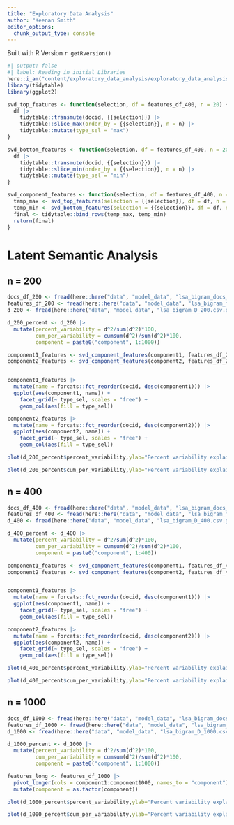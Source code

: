 ```yaml
---
title: "Exploratory Data Analysis"
author: "Keenan Smith"
editor_options: 
  chunk_output_type: console
---
```


Built with R Version `r getRversion()`

```r
#| output: false
#| label: Reading in initial Libraries
here::i_am("content/exploratory_data_analysis/exploratory_data_analysis_lca.qmd")
library(tidytable)
library(ggplot2)

svd_top_features <- function(selection, df = features_df_400, n = 20) {
  df |>
    tidytable::transmute(docid, {{selection}}) |>
    tidytable::slice_max(order_by = {{selection}}, n = n) |>
    tidytable::mutate(type_sel = "max")
}

svd_bottom_features <- function(selection, df = features_df_400, n = 20) {
  df |>
    tidytable::transmute(docid, {{selection}}) |>
    tidytable::slice_min(order_by = {{selection}}, n = n) |>
    tidytable::mutate(type_sel = "min")
}

svd_component_features <- function(selection, df = features_df_400, n = 20) {
  temp_max <- svd_top_features(selection = {{selection}}, df = df, n = n)
  temp_min <- svd_bottom_features(selection = {{selection}}, df = df, n = n)
  final <- tidytable::bind_rows(temp_max, temp_min)
  return(final)
}
```

# Latent Semantic Analysis

## n = 200

```r
docs_df_200 <- fread(here::here("data", "model_data", "lsa_bigram_docs_200.csv.gz"))
features_df_200 <- fread(here::here("data", "model_data", "lsa_bigram_features_200.csv.gz"))
d_200 <- fread(here::here("data", "model_data", "lsa_bigram_D_200.csv.gz"))

d_200_percent <- d_200 |>
  mutate(percent_variability = d^2/sum(d^2)*100,
         cum_per_variability = cumsum(d^2)/sum(d^2)*100,
         component = paste0("component", 1:1000))

component1_features <- svd_component_features(component1, features_df_200, n = 20)
component2_features <- svd_component_features(component2, features_df_200, n = 20)


component1_features |>
  mutate(name = forcats::fct_reorder(docid, desc(component1))) |>
  ggplot(aes(component1, name)) +
    facet_grid(~ type_sel, scales = "free") +
    geom_col(aes(fill = type_sel))

component2_features |>
  mutate(name = forcats::fct_reorder(docid, desc(component2))) |>
  ggplot(aes(component2, name)) +
    facet_grid(~ type_sel, scales = "free") +
    geom_col(aes(fill = type_sel))
```

```r
plot(d_200_percent$percent_variability,ylab="Percent variability explained")

plot(d_200_percent$cum_per_variability,ylab="Percent variability explained",ylim=c(0,100),type="l")
```

## n = 400

```r
docs_df_400 <- fread(here::here("data", "model_data", "lsa_bigram_docs_400.csv.gz"))
features_df_400 <- fread(here::here("data", "model_data", "lsa_bigram_features_400.csv.gz"))
d_400 <- fread(here::here("data", "model_data", "lsa_bigram_D_400.csv.gz"))

d_400_percent <- d_400 |>
  mutate(percent_variability = d^2/sum(d^2)*100,
         cum_per_variability = cumsum(d^2)/sum(d^2)*100,
         component = paste0("component", 1:400))

component1_features <- svd_component_features(component1, features_df_400, n = 20)
component2_features <- svd_component_features(component2, features_df_400, n = 20)


component1_features |>
  mutate(name = forcats::fct_reorder(docid, desc(component1))) |>
  ggplot(aes(component1, name)) +
    facet_grid(~ type_sel, scales = "free") +
    geom_col(aes(fill = type_sel))

component2_features |>
  mutate(name = forcats::fct_reorder(docid, desc(component2))) |>
  ggplot(aes(component2, name)) +
    facet_grid(~ type_sel, scales = "free") +
    geom_col(aes(fill = type_sel))
```

```r
plot(d_400_percent$percent_variability,ylab="Percent variability explained")

plot(d_400_percent$cum_per_variability,ylab="Percent variability explained",ylim=c(0,100),type="l")
```

## n = 1000

```r
docs_df_1000 <- fread(here::here("data", "model_data", "lsa_bigram_docs_1000.csv.gz"))
features_df_1000 <- fread(here::here("data", "model_data", "lsa_bigram_features_1000.csv.gz"))
d_1000 <- fread(here::here("data", "model_data", "lsa_bigram_D_1000.csv.gz"))

d_1000_percent <- d_1000 |>
  mutate(percent_variability = d^2/sum(d^2)*100,
         cum_per_variability = cumsum(d^2)/sum(d^2)*100,
         component = paste0("component", 1:1000))

features_long <- features_df_1000 |>
  pivot_longer(cols = component1:component1000, names_to = "component") |>
  mutate(component = as.factor(component))
```

```r
plot(d_1000_percent$percent_variability,ylab="Percent variability explained")

plot(d_1000_percent$cum_per_variability,ylab="Percent variability explained",ylim=c(0,100),type="l")
```



